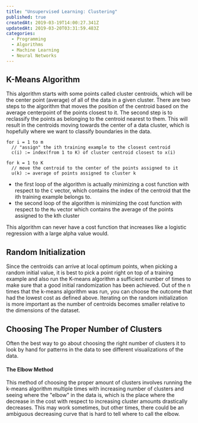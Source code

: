 ```yaml
---
title: "Unsupervised Learning: Clustering"
published: true
createdAt: 2019-03-19T14:00:27.341Z
updatedAt: 2019-03-20T03:31:59.483Z
categories:
  - Programming
  - Algorithms
  - Machine Learning
  - Neural Networks
---
```


## K-Means Algorithm

This algorithm starts with some points called cluster centroids, which will be the center point (average) of all of the
data in a given cluster. There are two steps to the algorithm that moves the position of the centroid based on the
average centerpoint of the points closest to it. The second step is to reclassify the points as belonging to the
centroid nearest to them. This will result in the centroids moving towards the center of a data cluster, which is
hopefully where we want to classify boundaries in the data.

```text
for i = 1 to m
  // "assign" the ith training example to the closest centroid
  c(i) := index(from 1 to K) of cluster centroid closest to x(i)

for k = 1 to K
  // move the centroid to the center of the points assigned to it
  u(k) := average of points assigned to cluster k
```

<BlockMath math="J(C, \Mu) = \frac{1}{m} \sum_{i=1}^m \begin{Vmatrix} x^{(i)} - \mu_{c^{(i)}} \end{Vmatrix}" />

- the first loop of the algorithm is actually minimizing a cost function with respect to the `C` vector, which contains
  the index of the centroid that the ith training example belongs to.
- the second loop of the algorithm is minimizing the cost function with respect to the `Mu` vector which contains the
  average of the points assigned to the kth cluster

This algorithm can never have a cost function that increases like a logistic regression with a large alpha value would.

## Random Initialization

Since the centroids can arrive at local optimum points, when picking a random initial value, it is best to pick a point
right on top of a training example and also run the K-means algorithm a sufficient number of times to make sure that a
good initial randomization has been achieved. Out of the n times that the k-means algorithm was run, you can choose the
outcome that had the lowest cost as defined above. Iterating on the random initialization is more important as the
number of centroids becomes smaller relative to the dimensions of the dataset.

## Choosing The Proper Number of Clusters

Often the best way to go about choosing the right number of clusters it to look by hand for patterns in the data to see
different visualizations of the data.

#### The Elbow Method

This method of choosing the proper amount of clusters involves running the k-means algorithm multiple times with
increasing number of clusters and seeing where the "elbow" in the data is, which is the place where the decrease
in the cost with respect to increasing cluster amounts drastically decreases. This may work sometimes, but other
times, there could be an ambiguous decreasing curve that is hard to tell where to call the elbow.
